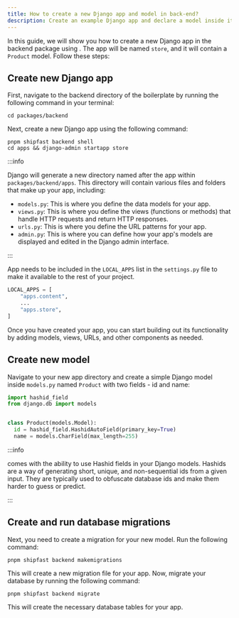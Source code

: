 ```yaml
---
title: How to create a new Django app and model in back-end?
description: Create an example Django app and declare a model inside it
---
```



In this guide, we will show you how to create a new Django app in the backend package using <ProjectName/>.
The app will be named `store`, and it will contain a `Product` model. Follow these steps:

## Create new Django app

First, navigate to the backend directory of the boilerplate by running the following command in your terminal:

```
cd packages/backend
```

Next, create a new Django app using the following command:

```shell title="packages/backend" showLineNumbers
pnpm shipfast backend shell
cd apps && django-admin startapp store
```

:::info

Django will generate a new directory named after the app within `packages/backend/apps`. This directory will contain various files and folders that make up your app, including:

- `models.py`: This is where you define the data models for your app.
- `views.py`: This is where you define the views (functions or methods) that handle HTTP requests and return HTTP responses.
- `urls.py`: This is where you define the URL patterns for your app.
- `admin.py`: This is where you can define how your app's models are displayed and edited in the Django admin interface.

:::

App needs to be included in the `LOCAL_APPS` list in the `settings.py` file to make it available to the rest of your project.

```python title="packages/backend/config/settings.py" showLineNumbers
LOCAL_APPS = [
    "apps.content",
    ...
    "apps.store",
]
```

Once you have created your app, you can start building out its functionality by adding models, views, URLs, and other components as needed.

## Create new model

Navigate to your new app directory and create a simple Django model inside `models.py` named `Product` with two fields - id and name:

```python title="packages/backend/apps/store/models.py" showLineNumbers
import hashid_field
from django.db import models


class Product(models.Model):
  id = hashid_field.HashidAutoField(primary_key=True)
  name = models.CharField(max_length=255)
```

:::info

<ProjectName /> comes with the ability to use Hashid fields in your Django
models. Hashids are a way of generating short, unique, and non-sequential ids
from a given input. They are typically used to obfuscate database ids and make
them harder to guess or predict.

:::

## Create and run database migrations

Next, you need to create a migration for your new model. Run the following command:

```shell title="packages/backend" showLineNumbers
pnpm shipfast backend makemigrations
```

This will create a new migration file for your app. Now, migrate your database by running the following command:

```shell title="packages/backend" showLineNumbers
pnpm shipfast backend migrate
```

This will create the necessary database tables for your app.
